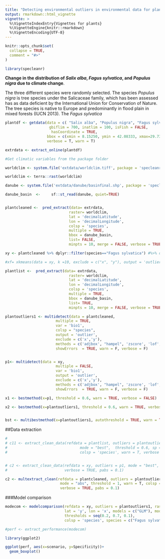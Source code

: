 ```yaml
---
title: "Detecting environmental outliers in environmental data for plants."
output: rmarkdown::html_vignette
vignette: >
  %\VignetteIndexEntry{Vignettes for plants}
  %\VignetteEngine{knitr::rmarkdown}
  %\VignetteEncoding{UTF-8}
---
```


```r
knitr::opts_chunk$set(
  collapse = TRUE,
  comment = "#>"
)
```

```r
library(specleanr)
```

**Change in the distribution of *Salix alba*, *Fagus sylvatica*, and *Populus nigra* due to climate change**.

The three different species were randomly selected. The species *Populus nigra* is tree species under the Salicaceae family, which has been assessed 
has as data deficient by the International Union for Conservation of Nature. The tree species is native to Europe and predominantly in flood plain in 
mixed forests (IUCN 2013). The *Fagus sylvatica* 




```r

plantdf <- getdata(data = c( "Salix alba", "Populus nigra", "Fagus sylvatica"), 
                    gbiflim = 700, inatlim = 100, isFish = FALSE,
                     hasCoordinate = TRUE, 
                   bbox = c(xmin = 8.15250, ymin = 42.08333, xmax=29.73583, ymax = 50.24500),
                   verbose = T, warn = T)

extrdata <- extract_online(plantdf)

```


```r

#Get climatic variables from the package folder

worldclim <- system.file('extdata/worldclim.tiff', package = 'specleanr')

worldclim <- terra::rast(worldclim)

```

```r

danube <- system.file('extdata/danube/basinfinal.shp', package = 'specleanr')

danube_basin  <-     sf::st_read(danube, quiet=TRUE)


plantcleaned <-  pred_extract(data= extrdata, 
                             raster= worldclim, 
                             lat = 'decimalLatitude',
                             lon = 'decimalLongitude',
                             colsp = 'species',  
                             multiple = TRUE, 
                             bbox = danube_basin,
                             list= FALSE, 
                             minpts = 10, merge = FALSE, verbose = TRUE, warn = T)

xy <- plantcleaned %>% dplyr::filter(species=="Fagus sylvatica") #%>% dplyr::select(1:19)

#xf= xkmeans(data = xy, k =10, exclude = c("x", "y"), output = 'outlier', mode = 'soft', method = "silhouette")

plantlist <-  pred_extract(data= extrdata, 
                             raster= worldclim, 
                             lat = 'decimalLatitude',
                             lon = 'decimalLongitude',
                             colsp = 'species',  
                             multiple = TRUE, 
                             bbox = danube_basin,
                             list= TRUE, 
                             minpts = 10, merge = FALSE, verbose = TRUE, warn = T)
```


```r


plantoutliers1 <- multidetect(data = plantcleaned,
                       multiple = TRUE,
                       var = 'bio1',
                       colsp = "species",
                       output = 'outlier',
                       exclude = c('x','y'), 
                       methods = c('adjbox', "hampel", 'zscore', 'lof', 'jknife'),#,'iforest'
                       showErrors  = TRUE, warn = F, verbose = F)


p1<- multidetect(data = xy,
                       multiple = FALSE,
                       var = 'bio1',
                       output = 'outlier',
                       exclude = c('x','y'), 
                       methods = c('adjbox', "hampel", 'zscore', 'lof', 'jknife'),#,'iforest'
                       showErrors  = TRUE, warn = F, verbose = F)
```


```r

x1 <- bestmethod(x=p1, threshold = 0.6, warn = TRUE, verbose = FALSE)

x2 <- bestmethod(x=plantoutliers1, threshold = 0.6, warn = TRUE, verbose = FALSE, sp="Fagus sylvatica")


bst <- multibestmethod(x=plantoutliers1, autothreshold = TRUE, warn = TRUE, verbose = FALSE)

```

##Data extraction
```r
# 
# c11 <- extract_clean_data(refdata = plantlist, outliers = plantoutliers1,
#                                 mode = "best",  threshold = 0.6, sp = "Fagus sylvatica",#
#                                 colsp = 'species', warn = T, verbose = T, pabs = 0.1)


# c2 <- extract_clean_data(refdata = xy, outliers = p1, mode = "best", threshold = 0.6, warn = T,
#                          verbose = TRUE, pabs = 0.1)

c2 <- multextract_clean(refdata = plantcleaned, outliers = plantoutliers1, 
                         mode = "abs", threshold = 1, warn = T, colsp = 'species',
                         verbose = TRUE, pabs = 0.1)


```

###Model comparison

```r

modecom <- modelcomparison(refdata = xy, outliers = plantoutliers1, raster = worldclim,
                           lat = 'y', lon = 'x', models = c("GLM"), mode = 'abs',  
                           thresholds = seq(0.2, 0.7, 0.1),
                           colsp = 'species', species = c("Fagus sylvatica"), full = FALSE)

#perf <- extract_performance(modecom)
```


```r
library(ggplot2)

ggplot(perf, aes(x=scenario, y=Specificity))+
  geom_boxplot()
```














